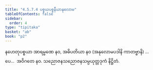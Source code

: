 ```yaml
---
title: "4.5.7.4 ပစ္စယပစ္စနီယာနုလောမ"
tableOfContents: false
sidebar:
  order: 4
type: "tipitaka"
basket: "ab"
book: "p2"
---
```



<DynamicBreadcrumb />

<Division number="115" book="p2" e="ch" v="38" p="202">

<Paragraph number="1605" book="p2">
နဟေတုပစ္စယာ အာရမ္မဏေ နဝ, အဓိပတိယာ နဝ (အနုလောမပဒါနိ ကာတဗ္ဗာနိ) …ပေ…  အဝိဂတေ နဝ.

</Paragraph>
</Division>

<Paragraph number="1606" type="center" book="p2">
သညောဇနသညောဇနသမ္ပယုတ္တဒုကံ နိဋ္ဌိတံ.
</Paragraph>